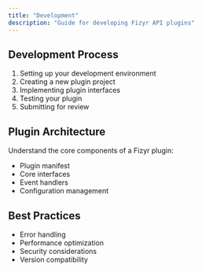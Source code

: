 ```yaml
---
title: "Development"
description: "Guide for developing Fizyr API plugins"
---
```


## Development Process

1. Setting up your development environment
2. Creating a new plugin project
3. Implementing plugin interfaces
4. Testing your plugin
5. Submitting for review

## Plugin Architecture

Understand the core components of a Fizyr plugin:

- Plugin manifest
- Core interfaces
- Event handlers
- Configuration management

## Best Practices

- Error handling
- Performance optimization
- Security considerations
- Version compatibility
